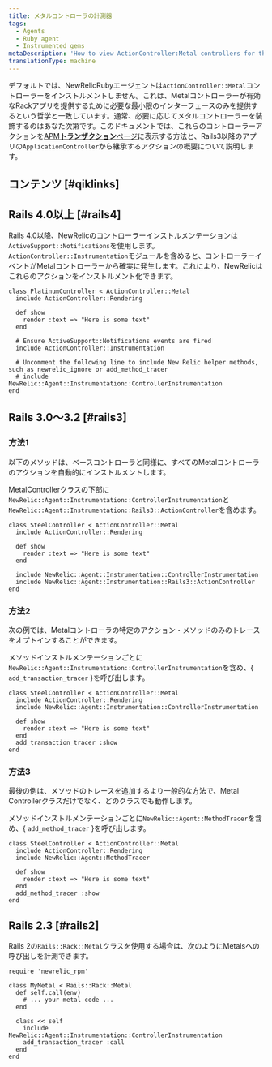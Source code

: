 ```yaml
---
title: メタルコントローラの計測器
tags:
  - Agents
  - Ruby agent
  - Instrumented gems
metaDescription: 'How to view ActionController:Metal controllers for the Ruby agent in New Relic''s user interface.'
translationType: machine
---
```


デフォルトでは、NewRelicRubyエージェントは`ActionController::Metal`コントローラーをインストルメントしません。これは、Metalコントローラーが有効なRackアプリを提供するために必要な最小限のインターフェースのみを提供するという哲学と一致しています。通常、必要に応じてメタルコントローラーを装飾するのはあなた次第です。このドキュメントでは、これらのコントローラーアクションを[APM**トランザクション**ページ](/docs/apm/applications-menu/monitoring/transactions-page)に表示する方法と、Rails3以降のアプリの`ApplicationController`から継承するアクションの概要について説明します。

## コンテンツ [#qiklinks]

## Rails 4.0以上 [#rails4]

Rails 4.0以降、NewRelicのコントローラーインストルメンテーションは`ActiveSupport::Notifications`を使用します。 `ActionController::Instrumentation`モジュールを含めると、コントローラーイベントがMetalコントローラーから確実に発生します。これにより、NewRelicはこれらのアクションをインストルメント化できます。

```
class PlatinumController < ActionController::Metal
  include ActionController::Rendering

  def show
    render :text => "Here is some text"
  end

  # Ensure ActiveSupport::Notifications events are fired
  include ActionController::Instrumentation

  # Uncomment the following line to include New Relic helper methods, such as newrelic_ignore or add_method_tracer
  # include NewRelic::Agent::Instrumentation::ControllerInstrumentation
end
```

## Rails 3.0～3.2 [#rails3]

### 方法1

以下のメソッドは、ベースコントローラと同様に、すべてのMetalコントローラのアクションを自動的にインストルメントします。

MetalControllerクラスの下部に`NewRelic::Agent::Instrumentation::ControllerInstrumentation`と`NewRelic::Agent::Instrumentation::Rails3::ActionController`を含めます。

```
class SteelController < ActionController::Metal
  include ActionController::Rendering

  def show
    render :text => "Here is some text"
  end

  include NewRelic::Agent::Instrumentation::ControllerInstrumentation
  include NewRelic::Agent::Instrumentation::Rails3::ActionController
end
```

### 方法2

次の例では、Metalコントローラの特定のアクション・メソッドのみのトレースをオプトインすることができます。

メソッドインストルメンテーションごとに`NewRelic::Agent::Instrumentation::ControllerInstrumentation`を含め、&#x7B; `add_transaction_tracer` }を呼び出します。

```
class SteelController < ActionController::Metal
  include ActionController::Rendering
  include NewRelic::Agent::Instrumentation::ControllerInstrumentation

  def show
    render :text => "Here is some text"
  end
  add_transaction_tracer :show
end
```

### 方法3

最後の例は、メソッドのトレースを追加するより一般的な方法で、Metal Controllerクラスだけでなく、どのクラスでも動作します。

メソッドインストルメンテーションごとに`NewRelic::Agent::MethodTracer`を含め、&#x7B; `add_method_tracer` }を呼び出します。

```
class SteelController < ActionController::Metal
  include ActionController::Rendering
  include NewRelic::Agent::MethodTracer

  def show
    render :text => "Here is some text"
  end
  add_method_tracer :show
end
```

## Rails 2.3 [#rails2]

Rails 2の`Rails::Rack::Metal`クラスを使用する場合は、次のようにMetalsへの呼び出しを計測できます。

```
require 'newrelic_rpm'

class MyMetal < Rails::Rack::Metal
  def self.call(env)
    # ... your metal code ...
  end

  class << self
    include NewRelic::Agent::Instrumentation::ControllerInstrumentation
    add_transaction_tracer :call
  end
end
```